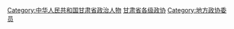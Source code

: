 [[Category:中华人民共和国甘肃省政治人物|Category:中华人民共和国甘肃省政治人物]]
[[Category:甘肃省各级政协|]]
[[Category:地方政协委员|Category:地方政协委员]]